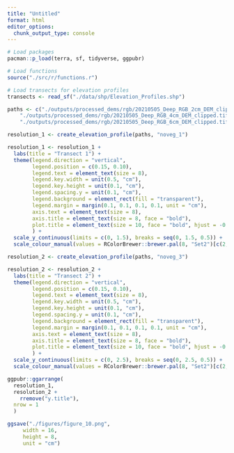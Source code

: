 ```yaml
---
title: "Untitled"
format: html
editor_options: 
  chunk_output_type: console
---
```



```r
# Load packages
pacman::p_load(terra, sf, tidyverse, ggpubr)

# Load functions
source("./src/r/functions.r")

# Load transects for elevation profiles
transects <- read_sf("./data/shp/Elevation_Profiles.shp")
```

```r
paths <- c("./outputs/processed_dems/rgb/20210505_Deep_RGB_2cm_DEM_clipped.tif",
    "./outputs/processed_dems/rgb/20210505_Deep_RGB_4cm_DEM_clipped.tif",
    "./outputs/processed_dems/rgb/20210505_Deep_RGB_6cm_DEM_clipped.tif")

resolution_1 <- create_elevation_profile(paths, "noveg_1")

resolution_1 <- resolution_1 +
  labs(title = "Transect 1") +
  theme(legend.direction = "vertical",
        legend.position = c(0.15, 0.10),
        legend.text = element_text(size = 8),
        legend.key.width = unit(0.5, "cm"),
        legend.key.height = unit(0.1, "cm"),
        legend.spacing.y = unit(0.1, "cm"),
        legend.background = element_rect(fill = "transparent"),
        legend.margin = margin(0.1, 0.1, 0.1, 0.1, unit = "cm"),
        axis.text = element_text(size = 8),
        axis.title = element_text(size = 8, face = "bold"),
        plot.title = element_text(size = 10, face = "bold", hjust = -0.073)
        ) +
  scale_y_continuous(limits = c(0, 1.5), breaks = seq(0, 1.5, 0.5)) +
  scale_colour_manual(values = RColorBrewer::brewer.pal(8, "Set2")[c(2,3,5)], labels = c('2 cm', '4 cm', '6 cm'))

resolution_2 <- create_elevation_profile(paths, "noveg_3")

resolution_2 <- resolution_2 +
  labs(title = "Transect 2") +
  theme(legend.direction = "vertical",
        legend.position = c(0.15, 0.10),
        legend.text = element_text(size = 8),
        legend.key.width = unit(0.5, "cm"),
        legend.key.height = unit(0.1, "cm"),
        legend.spacing.y = unit(0.1, "cm"),
        legend.background = element_rect(fill = "transparent"),
        legend.margin = margin(0.1, 0.1, 0.1, 0.1, unit = "cm"),
        axis.text = element_text(size = 8),
        axis.title = element_text(size = 8, face = "bold"),
        plot.title = element_text(size = 10, face = "bold", hjust = -0.073)
        ) +
  scale_y_continuous(limits = c(0, 2.5), breaks = seq(0, 2.5, 0.5)) +
  scale_colour_manual(values = RColorBrewer::brewer.pal(8, "Set2")[c(2,3,5)], labels = c('2 cm', '4 cm', '6 cm'))

ggpubr::ggarrange(
  resolution_1,
  resolution_2 + 
    rremove("y.title"),
  nrow = 1
  )

ggsave("./figures/figure_10.png",
     width = 16,
     height = 8,
     unit = "cm")
```
